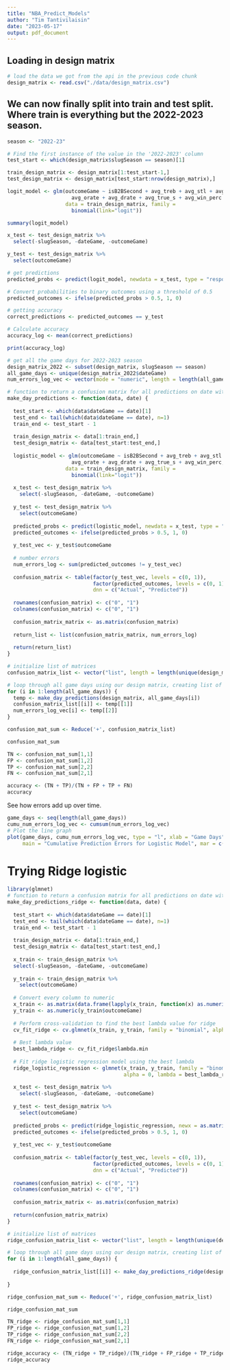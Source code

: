 ```yaml
---
title: "NBA_Predict_Models"
author: "Tim Tantivilaisin"
date: "2023-05-17"
output: pdf_document
---
```


## Loading in design matrix
```r
# load the data we got from the api in the previous code chunk
design_matrix <- read.csv("./data/design_matrix.csv")
```

## We can now finally split into train and test split. Where train is everything but the 2022-2023 season.

```r
season <- "2022-23"

# Find the first instance of the value in the '2022-2023' column
test_start <- which(design_matrix$slugSeason == season)[1]

train_design_matrix <- design_matrix[1:test_start-1,]
test_design_matrix <- design_matrix[test_start:nrow(design_matrix),]

logit_model <- glm(outcomeGame ~ isB2BSecond + avg_treb + avg_stl + avg_blk + avg_tov + 
                     avg_orate + avg_drate + avg_true_s + avg_win_perc + avg_pl_min, 
                   data = train_design_matrix, family = 
                     binomial(link="logit"))

summary(logit_model)

x_test <- test_design_matrix %>%
  select(-slugSeason, -dateGame, -outcomeGame)

y_test <- test_design_matrix %>%
  select(outcomeGame)

# get predictions
predicted_probs <- predict(logit_model, newdata = x_test, type = "response")

# Convert probabilities to binary outcomes using a threshold of 0.5
predicted_outcomes <- ifelse(predicted_probs > 0.5, 1, 0)

# getting accuracy
correct_predictions <- predicted_outcomes == y_test

# Calculate accuracy
accuracy_log <- mean(correct_predictions)

print(accuracy_log)
```


```r
# get all the game days for 2022-2023 season
design_matrix_2022 <- subset(design_matrix, slugSeason == season)
all_game_days <- unique(design_matrix_2022$dateGame)
num_errors_log_vec <- vector(mode = "numeric", length = length(all_game_days))

# function to return a confusion matrix for all predictions on date with model refit to each new game day
make_day_predictions <- function(data, date) {
  
  test_start <- which(data$dateGame == date)[1]
  test_end <- tail(which(data$dateGame == date), n=1)
  train_end <- test_start - 1
  
  train_design_matrix <- data[1:train_end,]
  test_design_matrix <- data[test_start:test_end,]
  
  logistic_model <- glm(outcomeGame ~ isB2BSecond + avg_treb + avg_stl + avg_blk + avg_tov + 
                     avg_orate + avg_drate + avg_true_s + avg_win_perc, 
                   data = train_design_matrix, family = 
                     binomial(link="logit"))
  
  x_test <- test_design_matrix %>% 
    select(-slugSeason, -dateGame, -outcomeGame)
  
  y_test <- test_design_matrix %>%
    select(outcomeGame)
  
  predicted_probs <- predict(logistic_model, newdata = x_test, type = "response")
  predicted_outcomes <- ifelse(predicted_probs > 0.5, 1, 0)
  
  y_test_vec <- y_test$outcomeGame
  
  # number errors
  num_errors_log <- sum(predicted_outcomes != y_test_vec)
  
  confusion_matrix <- table(factor(y_test_vec, levels = c(0, 1)), 
                            factor(predicted_outcomes, levels = c(0, 1)),
                            dnn = c("Actual", "Predicted"))
  
  rownames(confusion_matrix) <- c("0", "1")
  colnames(confusion_matrix) <- c("0", "1")
  
  confusion_matrix_matrix <- as.matrix(confusion_matrix)
  
  return_list <- list(confusion_matrix_matrix, num_errors_log)
  
  return(return_list)
}

# initialize list of matrices
confusion_matrix_list <- vector("list", length = length(unique(design_matrix_2022$dateGame)))

# loop through all game days using our design matrix, creating list of confusion matrices for 2022-2023
for (i in 1:length(all_game_days)) {
  temp <- make_day_predictions(design_matrix, all_game_days[i])
  confusion_matrix_list[[i]] <- temp[[1]]
  num_errors_log_vec[i] <- temp[[2]]
}

confusion_mat_sum <- Reduce('+', confusion_matrix_list)

confusion_mat_sum

TN <- confusion_mat_sum[1,1]
FP <- confusion_mat_sum[1,2]
TP <- confusion_mat_sum[2,2]
FN <- confusion_mat_sum[2,1]

accuracy <- (TN + TP)/(TN + FP + TP + FN)
accuracy
```
See how errors add up over time.

```r
game_days <- seq(length(all_game_days))
cumu_num_errors_log_vec <- cumsum(num_errors_log_vec)
# Plot the line graph
plot(game_days, cumu_num_errors_log_vec, type = "l", xlab = "Game Days", ylab = "Cumulative Prediction Errors", 
     main = "Cumulative Prediction Errors for Logistic Model", mar = c(5, 5, 4, 2))

```

# Trying Ridge logistic
```r
library(glmnet)
# function to return a confusion matrix for all predictions on date with model refit to each new game day
make_day_predictions_ridge <- function(data, date) {
  
  test_start <- which(data$dateGame == date)[1]
  test_end <- tail(which(data$dateGame == date), n=1)
  train_end <- test_start - 1
  
  train_design_matrix <- data[1:train_end,]
  test_design_matrix <- data[test_start:test_end,]
  
  x_train <- train_design_matrix %>%
  select(-slugSeason, -dateGame, -outcomeGame)
  
  y_train <- train_design_matrix %>%
    select(outcomeGame)
  
  # Convert every column to numeric
  x_train <- as.matrix(data.frame(lapply(x_train, function(x) as.numeric(as.character(x)))))
  y_train <- as.numeric(y_train$outcomeGame)
  
  # Perform cross-validation to find the best lambda value for ridge
  cv_fit_ridge <- cv.glmnet(x_train, y_train, family = "binomial", alpha = 0, nfolds = 10)
  
  # Best lambda value
  best_lambda_ridge <- cv_fit_ridge$lambda.min
  
  # Fit ridge logistic regression model using the best lambda
  ridge_logistic_regression <- glmnet(x_train, y_train, family = "binomial", 
                                      alpha = 0, lambda = best_lambda_ridge)
  
  x_test <- test_design_matrix %>% 
    select(-slugSeason, -dateGame, -outcomeGame)
  
  y_test <- test_design_matrix %>%
    select(outcomeGame)
  
  predicted_probs <- predict(ridge_logistic_regression, newx = as.matrix(x_test), type = "response")
  predicted_outcomes <- ifelse(predicted_probs > 0.5, 1, 0)
  
  y_test_vec <- y_test$outcomeGame
  
  confusion_matrix <- table(factor(y_test_vec, levels = c(0, 1)), 
                            factor(predicted_outcomes, levels = c(0, 1)),
                            dnn = c("Actual", "Predicted"))
  
  rownames(confusion_matrix) <- c("0", "1")
  colnames(confusion_matrix) <- c("0", "1")
  
  confusion_matrix_matrix <- as.matrix(confusion_matrix)
  
  return(confusion_matrix_matrix)
}

# initialize list of matrices
ridge_confusion_matrix_list <- vector("list", length = length(unique(design_matrix_2022$dateGame)))

# loop through all game days using our design matrix, creating list of confusion matrices for 2022-2023
for (i in 1:length(all_game_days)) {
  
  ridge_confusion_matrix_list[[i]] <- make_day_predictions_ridge(design_matrix, all_game_days[i])
  
}

ridge_confusion_mat_sum <- Reduce('+', ridge_confusion_matrix_list)

ridge_confusion_mat_sum

TN_ridge <- ridge_confusion_mat_sum[1,1]
FP_ridge <- ridge_confusion_mat_sum[1,2]
TP_ridge <- ridge_confusion_mat_sum[2,2]
FN_ridge <- ridge_confusion_mat_sum[2,1]

ridge_accuracy <- (TN_ridge + TP_ridge)/(TN_ridge + FP_ridge + TP_ridge + FN_ridge)
ridge_accuracy

```